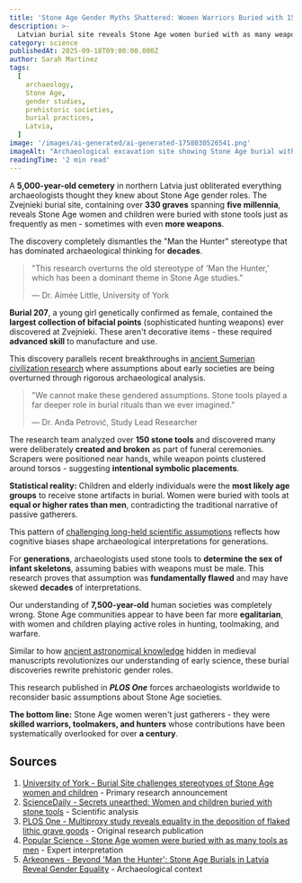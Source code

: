 ```yaml
---
title: 'Stone Age Gender Myths Shattered: Women Warriors Buried with 150+ Stone Tools'
description: >-
  Latvian burial site reveals Stone Age women buried with as many weapons as men, shattering prehistoric gender assumptions.
category: science
publishedAt: 2025-09-18T09:00:00.000Z
author: Sarah Martinez
tags:
  [
    archaeology,
    Stone Age,
    gender studies,
    prehistoric societies,
    burial practices,
    Latvia,
  ]
image: '/images/ai-generated/ai-generated-1758030526541.png'
imageAlt: "Archaeological excavation site showing Stone Age burial with ancient stone tools and bifacial points arranged around a female warrior's grave, photographed in professional museum documentation style with diffused lighting highlighting the sophisticated craftsmanship of prehistoric weapons and artifacts"
readingTime: '2 min read'
---
```


A **5,000-year-old cemetery** in northern Latvia just obliterated everything archaeologists thought they knew about Stone Age gender roles. The Zvejnieki burial site, containing over **330 graves** spanning **five millennia**, reveals Stone Age women and children were buried with stone tools just as frequently as men - sometimes with even **more weapons**.

The discovery completely dismantles the "Man the Hunter" stereotype that has dominated archaeological thinking for **decades**.

> "This research overturns the old stereotype of 'Man the Hunter,' which has been a dominant theme in Stone Age studies."
>
> — Dr. Aimée Little, University of York

**Burial 207**, a young girl genetically confirmed as female, contained the **largest collection of bifacial points** (sophisticated hunting weapons) ever discovered at Zvejnieki. These aren't decorative items - these required **advanced skill** to manufacture and use.

This discovery parallels recent breakthroughs in [ancient Sumerian civilization research](../science/anunnaki-sumerian-gods-mystery) where assumptions about early societies are being overturned through rigorous archaeological analysis.

> "We cannot make these gendered assumptions. Stone tools played a far deeper role in burial rituals than we ever imagined."
>
> — Dr. Anđa Petrović, Study Lead Researcher

The research team analyzed over **150 stone tools** and discovered many were deliberately **created and broken** as part of funeral ceremonies. Scrapers were positioned near hands, while weapon points clustered around torsos - suggesting **intentional symbolic placements**.

**Statistical reality:** Children and elderly individuals were the **most likely age groups** to receive stone artifacts in burial. Women were buried with tools at **equal or higher rates than men**, contradicting the traditional narrative of passive gatherers.

This pattern of [challenging long-held scientific assumptions](../psychology/your-brain-lies-to-you-cognitive-biases-2025) reflects how cognitive biases shape archaeological interpretations for generations.

For **generations**, archaeologists used stone tools to **determine the sex of infant skeletons**, assuming babies with weapons must be male. This research proves that assumption was **fundamentally flawed** and may have skewed **decades** of interpretations.

Our understanding of **7,500-year-old** human societies was completely wrong. Stone Age communities appear to have been far more **egalitarian**, with women and children playing active roles in hunting, toolmaking, and warfare.

Similar to how [ancient astronomical knowledge](../space/500-year-old-manuscript-reveals-ancient-astronomy-knowledge) hidden in medieval manuscripts revolutionizes our understanding of early science, these burial discoveries rewrite prehistoric gender roles.

This research published in **_PLOS One_** forces archaeologists worldwide to reconsider basic assumptions about Stone Age societies.

**The bottom line:** Stone Age women weren't just gatherers - they were **skilled warriors, toolmakers, and hunters** whose contributions have been systematically overlooked for over **a century**.

## Sources

1. [University of York - Burial Site challenges stereotypes of Stone Age women and children](https://www.york.ac.uk/news-and-events/news/2025/research/stereotypes-stone-age-women-children/) - Primary research announcement
2. [ScienceDaily - Secrets unearthed: Women and children buried with stone tools](https://www.sciencedaily.com/releases/2025/09/250911073143.htm) - Scientific analysis
3. [PLOS One - Multiproxy study reveals equality in the deposition of flaked lithic grave goods](https://journals.plos.org/plosone/article?id=10.1371/journal.pone.0330623) - Original research publication
4. [Popular Science - Stone Age women were buried with as many tools as men](https://www.popsci.com/science/stone-age-women-tools/) - Expert interpretation
5. [Arkeonews - Beyond 'Man the Hunter': Stone Age Burials in Latvia Reveal Gender Equality](https://arkeonews.net/beyond-man-the-hunter-stone-age-burials-in-latvia-reveal-gender-equality/) - Archaeological context
